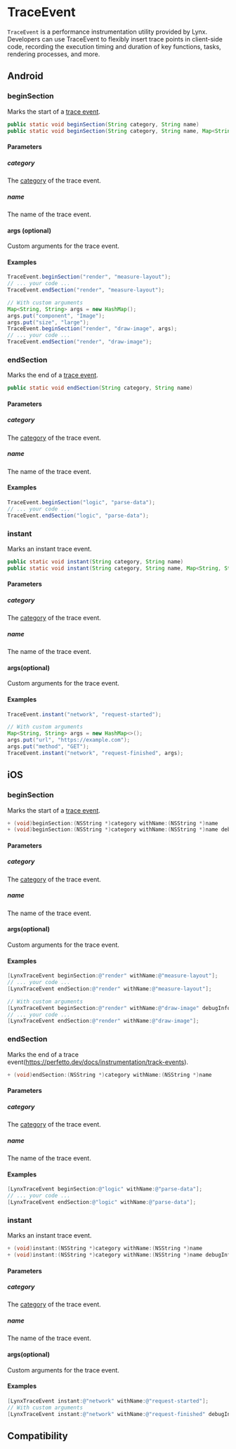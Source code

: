 # TraceEvent

`TraceEvent` is a performance instrumentation utility provided by Lynx. Developers can use TraceEvent to flexibly insert trace points in client-side code, recording the execution timing and duration of key functions, tasks, rendering processes, and more.

## Android

### beginSection

Marks the start of a [trace event](https://perfetto.dev/docs/instrumentation/track-events).

```java
public static void beginSection(String category, String name)
public static void beginSection(String category, String name, Map<String, String> args)
```

#### Parameters

##### category
The [category](https://perfetto.dev/docs/instrumentation/track-events#category-configuration) of the trace event.

##### name
The name of the trace event.

#### args (optional)

Custom arguments for the trace event.

#### Examples

```java
TraceEvent.beginSection("render", "measure-layout");
// ... your code ...
TraceEvent.endSection("render", "measure-layout");

// With custom arguments
Map<String, String> args = new HashMap();
args.put("component", "Image");
args.put("size", "large");
TraceEvent.beginSection("render", "draw-image", args);
// ... your code ...
TraceEvent.endSection("render", "draw-image");
```

### endSection

Marks the end of a [trace event](https://perfetto.dev/docs/instrumentation/track-events).

```java
public static void endSection(String category, String name)
```

#### Parameters

##### category
The [category](https://perfetto.dev/docs/instrumentation/track-events#category-configuration) of the trace event.

##### name
The name of the trace event.

#### Examples

```java
TraceEvent.beginSection("logic", "parse-data");
// ... your code ...
TraceEvent.endSection("logic", "parse-data");
```

### instant

Marks an instant trace event.

```java
public static void instant(String category, String name)
public static void instant(String category, String name, Map<String, String> args)
```

#### Parameters

##### category
The [category](https://perfetto.dev/docs/instrumentation/track-events#category-configuration) of the trace event.

##### name
The name of the trace event.

#### args(optional)

Custom arguments for the trace event.

#### Examples

```java
TraceEvent.instant("network", "request-started");

// With custom arguments
Map<String, String> args = new HashMap<>();
args.put("url", "https://example.com");
args.put("method", "GET");
TraceEvent.instant("network", "request-finished", args);
```

## iOS

### beginSection

Marks the start of a [trace event](https://perfetto.dev/docs/instrumentation/track-events).

```objective-c
+ (void)beginSection:(NSString *)category withName:(NSString *)name
+ (void)beginSection:(NSString *)category withName:(NSString *)name debugInfo:(NSDictionary *)args
```

#### Parameters

##### category
The [category](https://perfetto.dev/docs/instrumentation/track-events#category-configuration) of the trace event.

##### name
The name of the trace event.

#### args(optional)

Custom arguments for the trace event.

#### Examples

```objective-c
[LynxTraceEvent beginSection:@"render" withName:@"measure-layout"];
// ... your code ...
[LynxTraceEvent endSection:@"render" withName:@"measure-layout"];

// With custom arguments
[LynxTraceEvent beginSection:@"render" withName:@"draw-image" debugInfo:@{@"component": @"Image", @"size": @"large"}];
// ... your code ...
[LynxTraceEvent endSection:@"render" withName:@"draw-image"];
```

### endSection

Marks the end of a trace event(https://perfetto.dev/docs/instrumentation/track-events).

```objective-c
+ (void)endSection:(NSString *)category withName:(NSString *)name
```

#### Parameters

##### category
The [category](https://perfetto.dev/docs/instrumentation/track-events#category-configuration) of the trace event.

##### name
The name of the trace event.

#### Examples

```objective-c
[LynxTraceEvent beginSection:@"logic" withName:@"parse-data"];
// ... your code ...
[LynxTraceEvent endSection:@"logic" withName:@"parse-data"];
```

### instant

Marks an instant trace event.

```java
+ (void)instant:(NSString *)category withName:(NSString *)name
+ (void)instant:(NSString *)category withName:(NSString *)name debugInfo:(NSDictionary *)args
```

#### Parameters

##### category
The [category](https://perfetto.dev/docs/instrumentation/track-events#category-configuration) of the trace event.

##### name
The name of the trace event.

#### args(optional)

Custom arguments for the trace event.

#### Examples

```objective-c
[LynxTraceEvent instant:@"network" withName:@"request-started"];
// With custom arguments
[LynxTraceEvent instant:@"network" withName:@"request-finished" debugInfo:@{@"url": @"https://example.com", @"method": @"GET"}];
```

## Compatibility


<LegacyCompatTable metadata="lynx-native-api/trace-event" />
